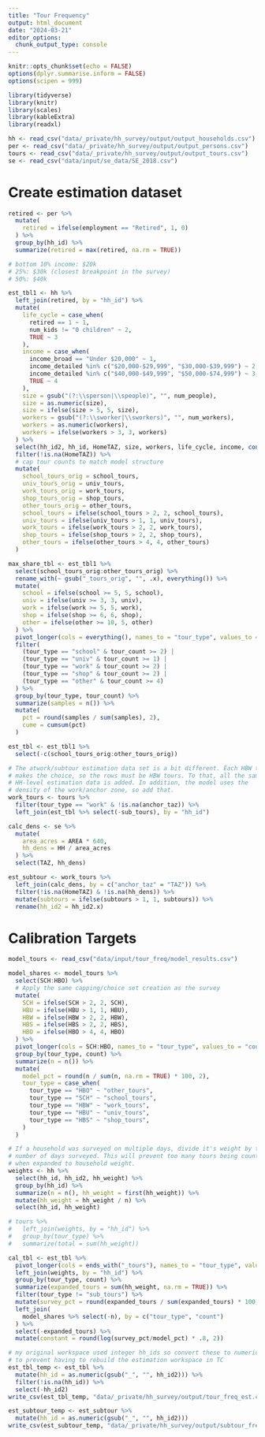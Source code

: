 ```yaml
---
title: "Tour Frequency"
output: html_document
date: "2024-03-21"
editor_options: 
  chunk_output_type: console
---
```


```r
knitr::opts_chunk$set(echo = FALSE)
options(dplyr.summarise.inform = FALSE)
options(scipen = 999)

library(tidyverse)
library(knitr)
library(scales)
library(kableExtra)
library(readxl)
```

```r
hh <- read_csv("data/_private/hh_survey/output/output_households.csv")
per <- read_csv("data/_private/hh_survey/output/output_persons.csv")
tours <- read_csv("data/_private/hh_survey/output/output_tours.csv")
se <- read_csv("data/input/se_data/SE_2018.csv")
```

# Create estimation dataset

```r
retired <- per %>%
  mutate(
    retired = ifelse(employment == "Retired", 1, 0)
  ) %>%
  group_by(hh_id) %>%
  summarize(retired = max(retired, na.rm = TRUE))

# bottom 10% income: $20k
# 25%: $30k (closest breakpoint in the survey)
# 50%: $40k

est_tbl1 <- hh %>%
  left_join(retired, by = "hh_id") %>%
  mutate(
    life_cycle = case_when(
      retired == 1 ~ 1,
      num_kids != "0 children" ~ 2,
      TRUE ~ 3
    ),
    income = case_when(
      income_broad == "Under $20,000" ~ 1,
      income_detailed %in% c("$20,000-$29,999", "$30,000-$39,999") ~ 2,
      income_detailed %in% c("$40,000-$49,999", "$50,000-$74,999") ~ 3,
      TRUE ~ 4
    ),
    size = gsub("(?:\\sperson|\\speople)", "", num_people),
    size = as.numeric(size),
    size = ifelse(size > 5, 5, size),
    workers = gsub("(?:\\sworker|\\sworkers)", "", num_workers),
    workers = as.numeric(workers),
    workers = ifelse(workers > 3, 3, workers)
  ) %>%
  select(hh_id2, hh_id, HomeTAZ, size, workers, life_cycle, income, contains("_tours")) %>%
  filter(!is.na(HomeTAZ)) %>%
  # cap tour counts to match model structure
  mutate(
    school_tours_orig = school_tours,
    univ_tours_orig = univ_tours,
    work_tours_orig = work_tours,
    shop_tours_orig = shop_tours,
    other_tours_orig = other_tours,
    school_tours = ifelse(school_tours > 2, 2, school_tours),
    univ_tours = ifelse(univ_tours > 1, 1, univ_tours),
    work_tours = ifelse(work_tours > 2, 2, work_tours),
    shop_tours = ifelse(shop_tours > 2, 2, shop_tours),
    other_tours = ifelse(other_tours > 4, 4, other_tours)
  )

max_share_tbl <- est_tbl1 %>%
  select(school_tours_orig:other_tours_orig) %>%
  rename_with(~ gsub("_tours_orig", "", .x), everything()) %>%
  mutate(
    school = ifelse(school >= 5, 5, school),
    univ = ifelse(univ >= 3, 3, univ),
    work = ifelse(work >= 5, 5, work),
    shop = ifelse(shop >= 6, 6, shop),
    other = ifelse(other >= 10, 5, other)
  ) %>%
  pivot_longer(cols = everything(), names_to = "tour_type", values_to = "tour_count") %>%
  filter(
    (tour_type == "school" & tour_count >= 2) |
    (tour_type == "univ" & tour_count >= 1) |
    (tour_type == "work" & tour_count >= 2) |
    (tour_type == "shop" & tour_count >= 2) |
    (tour_type == "other" & tour_count >= 4)
  ) %>%
  group_by(tour_type, tour_count) %>%
  summarize(samples = n()) %>%
  mutate(
    pct = round(samples / sum(samples), 2),
    cume = cumsum(pct)
  )

est_tbl <- est_tbl1 %>%
  select(-c(school_tours_orig:other_tours_orig))

# The atwork/subtour estimation data set is a bit different. Each HBW tour
# makes the choice, so the rows must be HBW tours. To that, all the same
# HH-level estimation data is added. In addition, the model uses the
# density of the work/anchor zone, so add that.
work_tours <- tours %>%
  filter(tour_type == "work" & !is.na(anchor_taz)) %>%
  left_join(est_tbl %>% select(-sub_tours), by = "hh_id")

calc_dens <- se %>%
  mutate(
    area_acres = AREA * 640,
    hh_dens = HH / area_acres
  ) %>%
  select(TAZ, hh_dens)

est_subtour <- work_tours %>%
  left_join(calc_dens, by = c("anchor_taz" = "TAZ")) %>%
  filter(!is.na(HomeTAZ) & !is.na(hh_dens)) %>%
  mutate(subtours = ifelse(subtours > 1, 1, subtours)) %>%
  rename(hh_id2 = hh_id2.x)
```

# Calibration Targets

```r
model_tours <- read_csv("data/input/tour_freq/model_results.csv")

model_shares <- model_tours %>%
  select(SCH:HBO) %>%
  # Apply the same capping/choice set creation as the survey
  mutate(
    SCH = ifelse(SCH > 2, 2, SCH),
    HBU = ifelse(HBU > 1, 1, HBU),
    HBW = ifelse(HBW > 2, 2, HBW),
    HBS = ifelse(HBS > 2, 2, HBS),
    HBO = ifelse(HBO > 4, 4, HBO)
  ) %>%
  pivot_longer(cols = SCH:HBO, names_to = "tour_type", values_to = "count") %>%
  group_by(tour_type, count) %>%
  summarize(n = n()) %>%
  mutate(
    model_pct = round(n / sum(n, na.rm = TRUE) * 100, 2),
    tour_type = case_when(
      tour_type == "HBO" ~ "other_tours",
      tour_type == "SCH" ~ "school_tours",
      tour_type == "HBW" ~ "work_tours",
      tour_type == "HBU" ~ "univ_tours",
      tour_type == "HBS" ~ "shop_tours",
    )
  )
```


```r
# If a household was surveyed on multiple days, divide it's weight by the
# number of days surveyed. This will prevent too many tours being counted
# when expanded to household weight.
weights <- hh %>%
  select(hh_id, hh_id2, hh_weight) %>%
  group_by(hh_id) %>%
  summarize(n = n(), hh_weight = first(hh_weight)) %>%
  mutate(hh_weight = hh_weight / n) %>%
  select(hh_id, hh_weight)

# tours %>%
#   left_join(weights, by = "hh_id") %>%
#   group_by(tour_type) %>%
#   summarize(total = sum(hh_weight))

cal_tbl <- est_tbl %>%
  pivot_longer(cols = ends_with("_tours"), names_to = "tour_type", values_to = "count") %>%
  left_join(weights, by = "hh_id") %>%
  group_by(tour_type, count) %>%
  summarize(expanded_tours = sum(hh_weight, na.rm = TRUE)) %>%
  filter(tour_type != "sub_tours") %>%
  mutate(survey_pct = round(expanded_tours / sum(expanded_tours) * 100, 1)) %>%
  left_join(
    model_shares %>% select(-n), by = c("tour_type", "count")
  ) %>%
  select(-expanded_tours) %>%
  mutate(constant = round(log(survey_pct/model_pct) * .8, 2))
```


```r
# my original workspace used integer hh_ids so convert these to numerics
# to prevent having to rebuild the estimation workspace in TC
est_tbl_temp <- est_tbl %>%
  mutate(hh_id = as.numeric(gsub("_", "", hh_id2))) %>%
  filter(!is.na(hh_id)) %>%
  select(-hh_id2)
write_csv(est_tbl_temp, "data/_private/hh_survey/output/tour_freq_est.csv", na = "")

est_subtour_temp <- est_subtour %>%
  mutate(hh_id = as.numeric(gsub("_", "", hh_id2)))
write_csv(est_subtour_temp, "data/_private/hh_survey/output/subtour_freq_est.csv", na = "")
```

